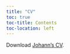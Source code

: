 ```yaml
---
title: "CV"
toc: true
toc-title: Contents
toc-location: left
---
```


Download [Johann's CV](../cv/Johann_Wagner_CV_2023.pdf).
